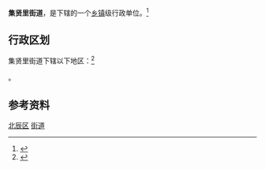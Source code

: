 {{中国乡级行政区|12/01/13/002/000}}

'''集贤里街道'''，是{{PRC admin/fullname|12/01/13/002/000|3}}下辖的一个[[乡镇|乡镇]]级行政单位。<ref>{{PRC admin/ref sgc|{{PRC admin/parent|12/01/13/002/000}}}}</ref>

== 行政区划 ==

集贤里街道下辖以下地区：<ref>{{PRC admin/ref sgc|12/01/13/002/000}}</ref>

{{PRC admin/children|12/01/13/002/000}}。

== 参考资料 ==

{{Reflist|2}}

{{天津市北辰区行政区划}}
{{天津行政区划小作品}}

[[Category:天津市街道_(行政区划)|北辰区]]
[[Category:北辰区行政区划|街道]]